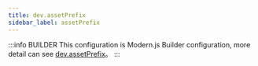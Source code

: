 ```yaml
---
title: dev.assetPrefix
sidebar_label: assetPrefix
---
```


:::info BUILDER
This configuration is Modern.js Builder configuration, more detail can see [dev.assetPrefix](https://modernjs.dev/builder/en/api/config-dev.html#dev-assetprefix)。
:::


<Main />
